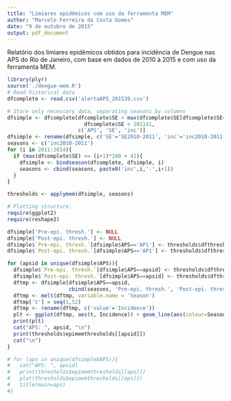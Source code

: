 ```yaml
---
title: "Limiares epidêmicos com uso da ferramenta MEM"
author: "Marcelo Ferreira da Costa Gomes"
date: "9 de outubro de 2015"
output: pdf_document
---
```


Relatório dos limiares epidêmicos obtidos para incidência de Dengue nas APS do Rio de Janeiro, com base em dados de 2010 à 2015 e com uso da ferramenta MEM.

```r
library(plyr)
source('./dengue-mem.R')
# Read historical data
dfcomplete <- read.csv('alertaAPS_201539.csv')

# Store only necessary data, separating seasons by columns
dfsimple <- dfcomplete[dfcomplete$SE > max(dfcomplete$SE[dfcomplete$SE<201100])-12 &
                         dfcomplete$SE < 201141,
                       c('APS', 'SE', 'inc')]
dfsimple <- rename(dfsimple, c('SE'='SE2010-2011', 'inc'='inc2010-2011'))
seasons <- c('inc2010-2011')
for (i in 2011:2014){
  if (max(dfcomplete$SE) >= (i+1)*100 + 41){
    dfsimple <- bindseason(dfcomplete, dfsimple, i)
    seasons <- cbind(seasons, paste0('inc',i,'-',i+1))
  }
}

thresholds <- applymem(dfsimple, seasons)
```


```r
# Plotting structure:
require(ggplot2)
require(reshape2)

dfsimple['Pre-epi. thresh.'] <- NULL
dfsimple['Post-epi. thresh.'] <- NULL
dfsimple$`Pre-epi. thresh.`[dfsimple$APS=='AP1'] <- thresholds$dfthresholds$pre[thresholds$dfthresholds$aps=='AP1']
dfsimple$`Post-epi. thresh.`[dfsimple$APS=='AP1'] <- thresholds$dfthresholds$pos[thresholds$dfthresholds$aps=='AP1']

for (apsid in unique(dfsimple$APS)){
  dfsimple$`Pre-epi. thresh.`[dfsimple$APS==apsid] <- thresholds$dfthresholds$pre[thresholds$dfthresholds$aps==apsid]
  dfsimple$`Post-epi. thresh.`[dfsimple$APS==apsid] <- thresholds$dfthresholds$pos[thresholds$dfthresholds$aps==apsid]
  dftmp <- dfsimple[dfsimple$APS==apsid,
                    cbind(seasons, 'Pre-epi. thresh.', 'Post-epi. thresh.')]
  dftmp <- melt(dftmp, variable.name = 'Season')
  dftmp['t'] = seq(1,52)
  dftmp <- rename(dftmp, c('value'='Incidence'))
  plt <- ggplot(dftmp, aes(t, Incidence)) + geom_line(aes(colour=Season)) + ggtitle(apsid) +scale_x_continuous(breaks=seq(0,55,5), limits=c(1,52))
  print(plt)
  cat("APS: ", apsid, "\n")
  print(thresholds$epimemthresholds[[apsid]])
  cat("\n")
}

# for (aps in unique(dfsimple$APS)){
#   cat("APS: ", apsid)
#   print(thresholds$epimemthresholds[[aps]])
#   plot(thresholds$epimemthresholds[[aps]])
#   title(main=aps)
#}
```
